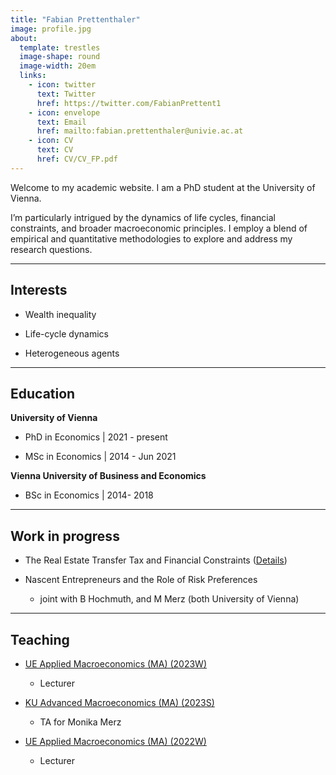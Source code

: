 ---
title: "Fabian Prettenthaler"
image: profile.jpg
about:
  template: trestles
  image-shape: round
  image-width: 20em
  links:
    - icon: twitter
      text: Twitter
      href: https://twitter.com/FabianPrettent1
    - icon: envelope
      text: Email
      href: mailto:fabian.prettenthaler@univie.ac.at
    - icon: CV
      text: CV
      href: CV/CV_FP.pdf
---

Welcome to my academic website. I am a PhD student at the University of Vienna.

I'm particularly intrigued by the dynamics of life cycles, financial constraints, and broader macroeconomic principles. I employ a blend of empirical and quantitative methodologies to explore and address my research questions.

------------------------------------------------------------------------

## Interests

-   Wealth inequality

-   Life-cycle dynamics

-   Heterogeneous agents

------------------------------------------------------------------------

## Education

**University of Vienna**

-   PhD in Economics \| 2021 - present

-   MSc in Economics \| 2014 - Jun 2021

**Vienna University of Business and Economics**

-   BSc in Economics \| 2014- 2018

------------------------------------------------------------------------

## Work in progress

-   The Real Estate Transfer Tax and Financial Constraints ([Details](posts/RETT))

-   Nascent Entrepreneurs and the Role of Risk Preferences

    -   joint with B Hochmuth, and M Merz (both University of Vienna)

------------------------------------------------------------------------

## Teaching

-   [UE Applied Macroeconomics (MA) (2023W)](https://ufind.univie.ac.at/de/course.html?lv=040107&semester=2023W)

    -   Lecturer

-   [KU Advanced Macroeconomics (MA) (2023S)](https://ufind.univie.ac.at/de/course.html?lv=040041&semester=2023S)

    -   TA for Monika Merz

-   [UE Applied Macroeconomics (MA) (2022W)](https://ufind.univie.ac.at/de/course.html?lv=040107&semester=2022W)

    -   Lecturer
